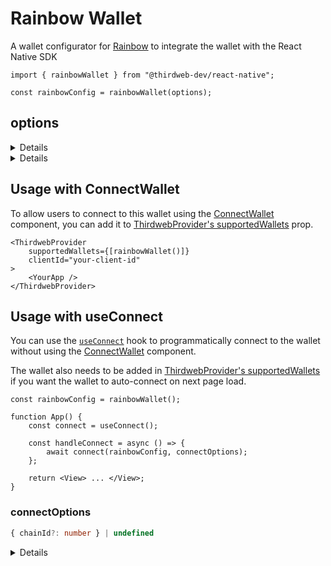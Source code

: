 
<WalletsBreadcrumb name="Rainbow" slug="rainbow" />

# Rainbow Wallet

A wallet configurator for [Rainbow](/wallet/rainbow) to integrate the wallet with the React Native SDK

```tsx
import { rainbowWallet } from "@thirdweb-dev/react-native";

const rainbowConfig = rainbowWallet(options);
```

<CustomizeWalletConfigurator
	config="rainbowConfig"
	configurator="rainbowWallet"
	connectUI="RainbowConnectUI"
	selectUI="RainbowSelectUI"
/>

## options

<Details summary="projectId" tags={['Recommended']}>

This `projectId` can be obtained at [cloud.walletconnect.com](https://cloud.walletconnect.com/). It is highly recommended to use your own project id and only use the default one for testing purposes.

```ts
rainbowWallet({
	projectId: "your-wallet-connect-project-id",
});
```

</Details>

<Details summary="recommended" tags={['Optional']} >

Show this wallet as "recommended" in the [ConnectWallet Modal](/react-native/v4/connecting-wallets#connect-wallet).

```ts
rainbowWallet({
	recommended: true,
});
```

</Details>

## Usage with ConnectWallet

To allow users to connect to this wallet using the [ConnectWallet](/react-native/v4/connecting-wallets#connect-wallet) component, you can add it to [ThirdwebProvider's supportedWallets](/react-native/v4/connecting-wallets#supported-wallets) prop.

```tsx
<ThirdwebProvider
	supportedWallets={[rainbowWallet()]}
	clientId="your-client-id"
>
	<YourApp />
</ThirdwebProvider>
```

## Usage with useConnect

You can use the [`useConnect`](/references/react-native/v4/useConnect) hook to programmatically connect to the wallet without using the [ConnectWallet](/react-native/v4/connecting-wallets#connect-wallet) component.

The wallet also needs to be added in [ThirdwebProvider's supportedWallets](/react-native/v4/connecting-wallets#supported-wallets) if you want the wallet to auto-connect on next page load.

```tsx
const rainbowConfig = rainbowWallet();

function App() {
	const connect = useConnect();

	const handleConnect = async () => {
		await connect(rainbowConfig, connectOptions);
	};

	return <View> ... </View>;
}
```

### connectOptions

```ts
{ chainId?: number } | undefined
```

<Details summary="chainId" flags={['Optional']}>

If `chainId` is provided, wallet will be connected and immediately switch to network with given `chainId`.

`Chain` object corresponding to this chainId from [@thirdweb-dev/chains](https://www.npmjs.com/package/@thirdweb-dev/chains) package must be specified in ThirdwebProvider's supportedChains prop as shown below

```tsx
import { Polygon } from "@thirdweb-dev/chains";
import { ThirdwebProvider } from "@thirdweb-dev/react-native";

export function YourApp() {
	return (
		<ThirdwebProvider supportedChains={[Polygon]} clientId="your-client-id">
			<App />
		</ThirdwebProvider>
	);
}
```

</Details>
